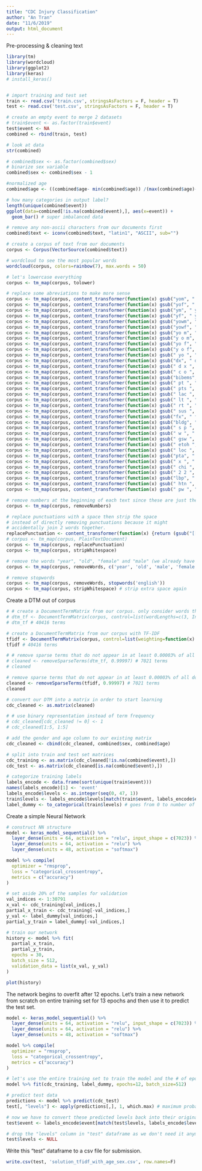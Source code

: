 ```yaml
---
title: "CDC Injury Classification"
author: "An Tran"
date: "11/6/2019"
output: html_document
---
```


Pre-processing & cleaning text

```r
library(tm)
library(wordcloud)
library(ggplot2)
library(keras)
# install_keras()


# import training and test set
train <- read.csv('train.csv', stringsAsFactors = F, header = T)
test <- read.csv('test.csv', stringsAsFactors = F, header = T)

# create an empty event to merge 2 datasets
# train$event <- as.factor(train$event)
test$event <- NA
combined <- rbind(train, test)

# look at data
str(combined)

# combined$sex <- as.factor(combined$sex)
# binarize sex variable
combined$sex <- combined$sex - 1

#normalized age
combined$age <- ((combined$age- min(combined$age)) /(max(combined$age)-min(combined$age)))

# how many categories in output label?
length(unique(combined$event))
ggplot(data=combined[!is.na(combined$event),], aes(x=event)) +
  geom_bar() # super imbalanced data

# remove any non-ascii characters from our documents first
combined$text <- iconv(combined$text, "latin1", "ASCII", sub="")

# create a corpus of text from our documents
corpus <- Corpus(VectorSource(combined$text))

# wordcloud to see the most popular words
wordcloud(corpus, colors=rainbow(7), max.words = 50)

# let's lowercase everything
corpus <- tm_map(corpus, tolower)

# replace some abreviations to make more sense
corpus <- tm_map(corpus, content_transformer(function(x) gsub("yom", " year old male ", x)))
corpus <- tm_map(corpus, content_transformer(function(x) gsub("yof", " year old female ", x)))
corpus <- tm_map(corpus, content_transformer(function(x) gsub("ym", " year old male ", x)))
corpus <- tm_map(corpus, content_transformer(function(x) gsub("yf", " year old female ", x)))
corpus <- tm_map(corpus, content_transformer(function(x) gsub("yowm", " year old male ", x)))
corpus <- tm_map(corpus, content_transformer(function(x) gsub("yowf", " year old female ", x)))
corpus <- tm_map(corpus, content_transformer(function(x) gsub("yo m", " year old male ", x)))
corpus <- tm_map(corpus, content_transformer(function(x) gsub("y o m", " year old male ", x)))
corpus <- tm_map(corpus, content_transformer(function(x) gsub("yo f", " year old female ", x)))
corpus <- tm_map(corpus, content_transformer(function(x) gsub("y o f", " year old female ", x)))
corpus <- tm_map(corpus, content_transformer(function(x) gsub(" yo ", " year old ", x)))
corpus <- tm_map(corpus, content_transformer(function(x) gsub("dx", " diagnosis ", x)))
corpus <- tm_map(corpus, content_transformer(function(x) gsub(" d x ", " diagnosis ", x)))
corpus <- tm_map(corpus, content_transformer(function(x) gsub(" c o ", " complains of ", x)))
corpus <- tm_map(corpus, content_transformer(function(x) gsub("bibems", " brought in by ems ", x)))
corpus <- tm_map(corpus, content_transformer(function(x) gsub(" pt ", " patient ", x)))
corpus <- tm_map(corpus, content_transformer(function(x) gsub(" pts ", " patients ", x)))
corpus <- tm_map(corpus, content_transformer(function(x) gsub(" lac ", " laceration ", x)))
corpus <- tm_map(corpus, content_transformer(function(x) gsub(" lt ", " left ", x)))
corpus <- tm_map(corpus, content_transformer(function(x) gsub(" rt ", " right ", x)))
corpus <- tm_map(corpus, content_transformer(function(x) gsub(" sus ", " sustained ", x)))
corpus <- tm_map(corpus, content_transformer(function(x) gsub("fx", " fracture ", x)))
corpus <- tm_map(corpus, content_transformer(function(x) gsub("bldg", " building ", x)))
corpus <- tm_map(corpus, content_transformer(function(x) gsub(" s p ", " status post ", x)))
corpus <- tm_map(corpus, content_transformer(function(x) gsub(" w ", " with ", x)))
corpus <- tm_map(corpus, content_transformer(function(x) gsub(" gsw ", " gun shot wound ", x)))
corpus <- tm_map(corpus, content_transformer(function(x) gsub(" etoh ", " ethanol ", x)))
corpus <- tm_map(corpus, content_transformer(function(x) gsub(" loc ", " loss of consciousness ", x)))
corpus <- tm_map(corpus, content_transformer(function(x) gsub("pta", " prior to arrival ", x)))
corpus <- tm_map(corpus, content_transformer(function(x) gsub(" x ", " for ", x)))
corpus <- tm_map(corpus, content_transformer(function(x) gsub(" chi ", " closed head injury ", x)))
corpus <- tm_map(corpus, content_transformer(function(x) gsub(" 2 2 ", " secondary to ", x)))
corpus <- tm_map(corpus, content_transformer(function(x) gsub("lbp", " low blood pressure ", x)))
corpus <- tm_map(corpus, content_transformer(function(x) gsub(" htn ", " hypertension ", x)))
corpus <- tm_map(corpus, content_transformer(function(x) gsub(" pw ", " puncture wound ", x)))

# remove numbers at the beginning of each text since these are just the patients' ages; and we already have a separate column for their ages.
corpus <- tm_map(corpus, removeNumbers)

# replace punctuations with a space then strip the space
# instead of directly removing punctuations because it might
# accidentally join 2 words together.
replacePunctuation <- content_transformer(function(x) {return (gsub("[[:punct:]]", " ", x))})
# corpus <- tm_map(corpus, PlainTextDocument)
corpus <- tm_map(corpus, replacePunctuation)
corpus <- tm_map(corpus, stripWhitespace)

# remove the words "year", "old", "female" and "male" (we already have gender variable)
corpus <- tm_map(corpus, removeWords, c('year', 'old', 'male', 'female'))

# remove stopwords
corpus <- tm_map(corpus, removeWords, stopwords('english'))
corpus <- tm_map(corpus, stripWhitespace) # strip extra space again
```

Create a DTM out of corpus

```r
# # create a DocumentTermMatrix from our corpus. only consider words that have 3 characters
# dtm_tf <- DocumentTermMatrix(corpus, control=list(wordLengths=c(3, Inf)))
# dtm_tf # 40416 terms

# create a DocumentTermMatrix from our corpus with TF-IDF
tfidf <- DocumentTermMatrix(corpus, control=list(weighting=function(x) weightTfIdf(x, normalize=T)))
tfidf # 40416 terms

# # remove sparse terms that do not appear in at least 0.00003% of all documents
# cleaned <- removeSparseTerms(dtm_tf, 0.99997) # 7021 terms
# cleaned

# remove sparse terms that do not appear in at least 0.00003% of all documents
cleaned <- removeSparseTerms(tfidf, 0.99997) # 7021 terms
cleaned

# convert our DTM into a matrix in order to start learning
cdc_cleaned <- as.matrix(cleaned)

# # use binary representation instead of term frequency
# cdc_cleaned[cdc_cleaned != 0] <- 1
# cdc_cleaned[1:5, 1:5]

# add the gender and age column to our existing matrix
cdc_cleaned <- cbind(cdc_cleaned, combined$sex, combined$age)

# split into train and test set matrices
cdc_training <- as.matrix(cdc_cleaned[!is.na(combined$event),])
cdc_test <- as.matrix(cdc_cleaned[is.na(combined$event),])

# categorize training labels
labels_encode <- data.frame(sort(unique(train$event)))
names(labels_encode)[1] <- 'event'
labels_encode$levels <- as.integer(seq(0, 47, 1))
train$levels <- labels_encode$levels[match(train$event, labels_encode$event)]
label_dummy <- to_categorical(train$levels) # goes from 0 to number of classes
```

Create a simple Neural Network

```r
# construct NN structure
model <- keras_model_sequential() %>%
  layer_dense(units = 64, activation = "relu", input_shape = c(7023)) %>%
  layer_dense(units = 64, activation = "relu") %>%
  layer_dense(units = 48, activation = "softmax")

model %>% compile(
  optimizer = "rmsprop",
  loss = "categorical_crossentropy",
  metrics = c("accuracy")
)

# set aside 20% of the samples for validation
val_indices <- 1:30791
x_val <- cdc_training[val_indices,]
partial_x_train <- cdc_training[-val_indices,]
y_val <- label_dummy[val_indices,]
partial_y_train = label_dummy[-val_indices,]

# train our network
history <- model %>% fit(
  partial_x_train,
  partial_y_train,
  epochs = 30,
  batch_size = 512,
  validation_data = list(x_val, y_val)
)

plot(history)
```

The network begins to overfit after 12 epochs. Let's train a new network from scratch on entire training set for 13 epochs and then use it to predict the test set.

```r
model <- keras_model_sequential() %>%
  layer_dense(units = 64, activation = "relu", input_shape = c(7023)) %>%
  layer_dense(units = 64, activation = "relu") %>%
  layer_dense(units = 48, activation = "softmax")

model %>% compile(
  optimizer = "rmsprop",
  loss = "categorical_crossentropy",
  metrics = c("accuracy")
)

# let's use the entire training set to train the model and the # of epochs to stop after which accuracy on validation set converges
model %>% fit(cdc_training, label_dummy, epochs=12, batch_size=512)

# predict test data
predictions <- model %>% predict(cdc_test)
test[, "levels"] <- apply(predictions[,], 1, which.max) # maximum probabilities of each row will be the final prediction

# now we have to convert these predicted levels back into their original event because these are encoded levels from 0 to 47
test$event <- labels_encode$event[match(test$levels, labels_encode$levels+1)]

# drop the "levels" column in "test" dataframe as we don't need it anymore
test$levels <- NULL
```


Write this "test" dataframe to a csv file for submission.

```r
write.csv(test, 'solution_tfidf_with_age_sex.csv', row.names=F)
```

